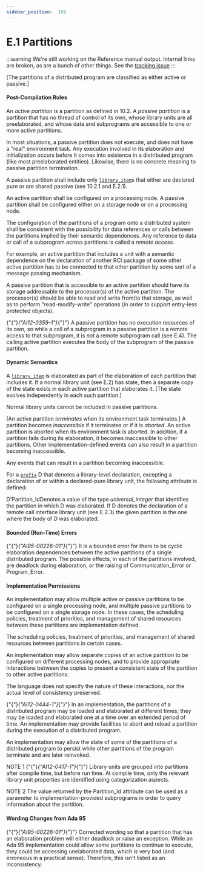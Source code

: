 ---
sidebar_position:  169
---

# E.1 Partitions

:::warning
We're still working on the Reference manual output.  Internal links are broken,
as are a bunch of other things.
See the [tracking issue](https://github.com/ada-lang-io/ada-lang-io/issues/20)
:::


<p>[The partitions of a distributed program are classified as either active or passive.] </p>

#### Post-Compilation Rules

<p>An <em>active partition</em> is a partition as defined in 10.2. A <em>passive partition</em> is a partition that has no thread of control of its own, whose library units are all preelaborated, and whose data and subprograms are accessible to one or more active partitions. </p>
<Admonition type="aarm" aarm="discussion" title="Discussion: ">
<p><strong></strong>In most situations, a passive partition does not execute, and does not have a "real" environment task. Any execution involved in its elaboration and initialization occurs before it comes into existence in a distributed program (like most preelaborated entities). Likewise, there is no concrete meaning to passive partition termination. </p></Admonition>

<p>A passive partition shall include only <code><a href="../AA-10/AA-10.1#S0287">library_item</a></code>s that either are declared pure or are shared passive (see 10.2.1 and E.2.1).</p>
<p>An active partition shall be configured on a processing node. A passive partition shall be configured either on a storage node or on a processing node.</p>
<p>The configuration of the partitions of a program onto a distributed system shall be consistent with the possibility for data references or calls between the partitions implied by their semantic dependences. Any reference to data or call of a subprogram across partitions is called a <em>remote access</em>. </p>
<Admonition type="aarm" aarm="discussion" title="Discussion: ">
<p><strong></strong>For example, an active partition that includes a unit with a semantic dependence on the declaration of another RCI package of some other active partition has to be connected to that other partition by some sort of a message passing mechanism.</p></Admonition>

<Admonition type="aarm" aarm="note" title="Note: ">
<p>A passive partition that is accessible to an active partition should have its storage addressable to the processor(s) of the active partition. The processor(s) should be able to read and write from/to that storage, as well as to perform "read-modify-write" operations (in order to support entry-less protected objects).</p></Admonition>

<Admonition type="aarm" aarm="ramification" title="Ramification: ">
<p><strong></strong>{"{"}<em>{"AI12-0359-1"}</em>{"}"} A passive partition has no execution resources of its own, so while a call of a subprogram in a passive partition is a remote access to that subprogram, it is <em>not</em> a remote subprogram call (see E.4). The calling active partition executes the body of the subprogram of the passive partition. </p></Admonition>


#### Dynamic Semantics

<p>A <code><a href="../AA-10/AA-10.1#S0287">library_item</a></code> is elaborated as part of the elaboration of each partition that includes it. If a normal library unit (see E.2) has state, then a separate copy of the state exists in each active partition that elaborates it. [The state evolves independently in each such partition.]</p>
<Admonition type="aarm" aarm="ramification" title="Ramification: ">
<p><strong></strong>Normal library units cannot be included in passive partitions. </p></Admonition>

<p>[An active partition <em>terminates</em> when its environment task terminates.] A partition becomes <em>inaccessible</em> if it terminates or if it is <em>aborted</em>. An active partition is aborted when its environment task is aborted. In addition, if a partition fails during its elaboration, it becomes inaccessible to other partitions. Other implementation-defined events can also result in a partition becoming inaccessible. </p>
<Admonition type="aarm" aarm="implementation-defined" title="Implementation defined: ">
<p><strong></strong>Any events that can result in a partition becoming inaccessible.</p></Admonition>

<p>For a <code><a href="../AA-4/AA-4.1#S0093">prefix</a></code> D that denotes a library-level declaration, excepting a declaration of or within a declared-pure library unit, the following attribute is defined: </p>
<p>D'Partition_IdDenotes a value of the type <em>universal_integer</em> that identifies the partition in which D was elaborated. If D denotes the declaration of a remote call interface library unit (see E.2.3) the given partition is the one where the body of D was elaborated. </p>

#### Bounded (Run-Time) Errors

<p>{"{"}<em>{"AI95-00226-01"}</em>{"}"} It is a bounded error for there to be cyclic elaboration dependences between the active partitions of a single distributed program. The possible effects, in each of the partitions involved, are deadlock during elaboration, or the raising of Communication_Error or Program_Error. </p>

#### Implementation Permissions

<p>An implementation may allow multiple active or passive partitions to be configured on a single processing node, and multiple passive partitions to be configured on a single storage node. In these cases, the scheduling policies, treatment of priorities, and management of shared resources between these partitions are implementation defined. </p>
<Admonition type="aarm" aarm="implementation-defined" title="Implementation defined: ">
<p><strong></strong>The scheduling policies, treatment of priorities, and management of shared resources between partitions in certain cases.</p></Admonition>

<p>An implementation may allow separate copies of an active partition to be configured on different processing nodes, and to provide appropriate interactions between the copies to present a consistent state of the partition to other active partitions. </p>
<Admonition type="aarm" aarm="ramification" title="Ramification: ">
<p><strong></strong>The language does not specify the nature of these interactions, nor the actual level of consistency preserved. </p></Admonition>

<p>{"{"}<em>{"AI12-0444-1"}</em>{"}"} In an implementation, the partitions of a distributed program may be loaded and elaborated at different times; they may be loaded and elaborated one at a time over an extended period of time. An implementation may provide facilities to abort and reload a partition during the execution of a distributed program.</p>
<p>An implementation may allow the state of some of the partitions of a distributed program to persist while other partitions of the program terminate and are later reinvoked. </p>
<Admonition type="aarm" aarm="note" title="Note: ">
<p>NOTE 1   {"{"}<em>{"AI12-0417-1"}</em>{"}"} Library units are grouped into partitions after compile time, but before run time. At compile time, only the relevant library unit properties are identified using categorization aspects.</p></Admonition>

<Admonition type="aarm" aarm="note" title="Note: ">
<p>NOTE 2   The value returned by the Partition_Id attribute can be used as a parameter to implementation-provided subprograms in order to query information about the partition.</p></Admonition>


#### Wording Changes from Ada 95

<Admonition type="aarm" aarm="note" title="Note: ">
<p>{"{"}<em>{"AI95-00226-01"}</em>{"}"} Corrected wording so that a partition that has an elaboration problem will either deadlock or raise an exception. While an Ada 95 implementation could allow some partitions to continue to execute, they could be accessing unelaborated data, which is very bad (and erroneous in a practical sense). Therefore, this isn't listed as an inconsistency. </p></Admonition>

